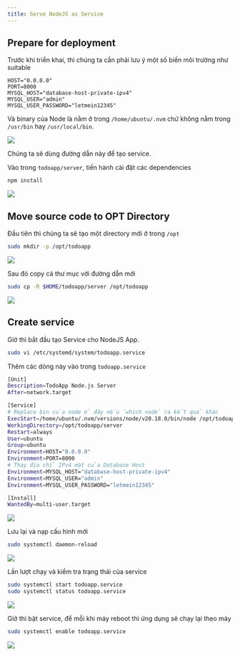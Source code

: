 ```yaml
---
title: Serve NodeJS as Service
---
```


## Prepare for deployment

Trước khi triển khai, thì chúng ta cần phải lưu ý một số biến môi trường như suitable

```
HOST="0.0.0.0"
PORT=8000
MYSQL_HOST="database-host-private-ipv4"
MYSQL_USER="admin"
MYSQL_USER_PASSWORD="letmein12345"
```

Và binary của Node là nằm ở trong `/home/ubuntu/.nvm` chứ không nằm trong `/usr/bin` hay `/usr/local/bin`.

<Image src="/assets/deploy-nodejs/4.1.1.png" />

Chúng ta sẽ dùng đường dẫn này để tạo service.

Vào trong `todoapp/server`, tiến hành cài đặt các dependencies

```bash
npm install
```

<Image src="/assets/deploy-nodejs/4.1.2.png" />

## Move source code to OPT Directory

Đầu tiên thì chúng ta sẽ tạo một directory mới ở trong `/opt`

```bash
sudo mkdir -p /opt/todoapp
```

<Image src="/assets/deploy-nodejs/4.1.3.png" />

Sau đó copy cả thư mục với đường dẫn mới

```bash
sudo cp -R $HOME/todoapp/server /opt/todoapp
```

<Image src="/assets/deploy-nodejs/4.1.4.png" />

## Create service

Giờ thì bắt đầu tạo Service cho NodeJS App.

```bash
sudo vi /etc/systemd/system/todoapp.service
```

Thêm các dòng này vào trong `todoapp.service`

```bash
[Unit]
Description=TodoApp Node.js Server
After=network.target

[Service]
# Replace bin của node ở đây nếu `which node` ra kết quả khác
ExecStart=/home/ubuntu/.nvm/versions/node/v20.18.0/bin/node /opt/todoapp/server/index.js
WorkingDirectory=/opt/todoapp/server
Restart=always
User=ubuntu
Group=ubuntu
Environment=HOST="0.0.0.0"
Environment=PORT=8000
# Thay địa chỉ IPv4 mật của Database Host
Environment=MYSQL_HOST="database-host-private-ipv4"
Environment=MYSQL_USER="admin"
Environment=MYSQL_USER_PASSWORD="letmein12345"

[Install]
WantedBy=multi-user.target
```

<Image src="/assets/deploy-nodejs/4.1.5.png" />

Lưu lại và nạp cấu hình mới

```bash
sudo systemctl daemon-reload
```

<Image src="/assets/deploy-nodejs/4.1.6.png" />

Lần lượt chạy và kiểm tra trạng thái của service

```bash
sudo systemctl start todoapp.service
sudo systemctl status todoapp.service
```

<Image src="/assets/deploy-nodejs/4.1.7.png" />

Giờ thì bật service, để mỗi khi máy reboot thì ứng dụng sẽ chạy lại theo máy

```bash
sudo systemctl enable todoapp.service
```

<Image src="/assets/deploy-nodejs/4.1.8.png" />
